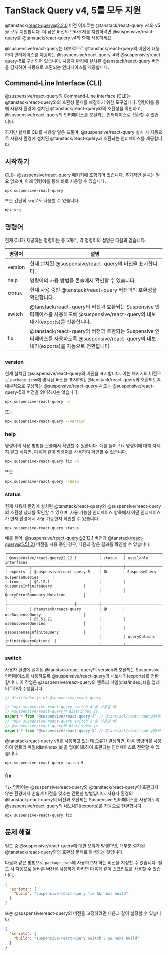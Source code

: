 
# TanStack Query v4, 5를 모두 지원

<Callout type='info'>

@tanstack/react-query@2.2.0 버전 이후로는 @tanstack/react-query v4와 v5을 모두 지원합니다. 더 낮은 버전의 브라우저를 지원하려면 @suspensive/react-query를 @tanstack/react-query v4와 함께 사용하세요.

</Callout>

@suspensive/react-query는 내부적으로 @tanstack/react-query의 버전에 대응하여 인터페이스를 제공하는 @suspensive/react-query-4와 @suspensive/react-query-5로 구성되어 있습니다. 사용자 환경에 설치된 @tanstack/react-query 버전을 감지하여 자동으로 호환되는 인터페이스를 제공합니다.

## Command-Line Interface (CLI)

@suspensive/react-query의 Command-Line Interface (CLI)는 @tanstack/react-query와의 호환성 문제를 해결하기 위한 도구입니다. 명령어를 통해 사용자 환경에 설치된 @tanstack/react-query와의 호환성을 확인하고, @suspensive/react-query의 인터페이스를 호환되는 인터페이스로 전환할 수 있습니다.

하지만 실제로 CLI를 사용할 일은 드물며, @suspensive/react-query 설치 시 자동으로 사용자 환경에 설치된 @tanstack/react-query과 호환되는 인터페이스를 제공합니다.

## 시작하기

CLI는 @suspensive/react-query 패키지에 포함되어 있습니다. 추가적인 설치는 필요 없으며, 아래 명령어를 통해 바로 사용할 수 있습니다.

```bash
npx suspensive-react-query
```

또는 간단히 `srq`로도 사용할 수 있습니다.

```bash
npx srq
```

## 명령어

현재 CLI가 제공하는 명령어는 총 5개로, 각 명령어의 설명은 다음과 같습니다.

| 명령어  | 설명                                                                                                                                          |
| ------- | --------------------------------------------------------------------------------------------------------------------------------------------- |
| version | 현재 설치된 @suspensive/react-query의 버전을 표시합니다.                                                                                      |
| help    | 명령어의 사용 방법을 콘솔에서 확인할 수 있습니다.                                                                                             |
| status  | 현재 사용 중인 @tanstack/react-query 버전과의 호환성을 확인합니다.                                                                            |
| switch  | @tanstack/react-query의 버전과 호환되는 Suspensive 인터페이스를 사용하도록 @suspensive/react-query의 내보내기(exports)를 전환합니다.          |
| fix     | @tanstack/react-query의 버전과 호환되는 Suspensive 인터페이스를 사용하도록 @suspensive/react-query의 내보내기(exports)를 자동으로 전환합니다. |

### version

현재 설치된 @suspensive/react-query의 버전을 표시합니다. 이는 패키지의 버전으로 `package.json`에 명시된 버전을 표시하며, @tanstack/react-query와 호환되도록 내부적으로 구성하는 @suspensive/react-query-4 또는 @suspensive/react-query-5의 버전을 의미하지는 않습니다.

```bash
npx suspensive-react-query -v
```

또는

```bash
npx suspensive-react-query --version
```

### help

명령어의 사용 방법을 콘솔에서 확인할 수 있습니다. 예를 들어 `fix` 명령어에 대해 자세히 알고 싶다면, 다음과 같이 명령어를 사용하여 확인할 수 있습니다.

```bash
npx suspensive-react-query fix -h
```

또는

```bash
npx suspensive-react-query --help
```

### status

현재 사용자 환경에 설치된 @tanstack/react-query와 @suspensive/react-query의 호환성 상태를 확인할 수 있으며, 사용 가능한 인터페이스 항목에서 어떤 인터페이스가 현재 환경에서 사용 가능한지 확인할 수 있습니다.

```bash
npx suspensive-react-query status
```

예를 들어, @suspensive/react-query@2.12.1 버전과 @tanstack/react-query@5.51.21 버전을 사용 중인 경우, 다음과 같은 결과를 확인할 수 있습니다.

```
┌─────────────────────────────────────────┬──────────┬────────────────────────────────────┐
│ @suspensive/react-query@2.12.1          │ status   │ available interfaces               │
├──────────┬──────────────────────────────┼──────────┼────────────────────────────────────┤
│ exports  │ @suspensive/react-query-5    │ 🟢       │ SuspenseQuery SuspenseQueries      │
│ from     │ @2.12.1                      │          │ SuspenseInfiniteQuery              │
│          │                              │          │ QueryErrorBoundary Mutation        │
│          ├──────────────────────────────┼──────────┼────────────────────────────────────┤
│          │ @tanstack/react-query        │ 🟢       │ useSuspenseQuery                   │
│          │ @5.51.21                     │          │ useSuspenseQueries                 │
│          │                              │          │ useSuspenseInfiniteQuery           │
│          │                              │          │ queryOptions infiniteQueryOptions  │
└──────────┴──────────────────────────────┴──────────┴────────────────────────────────────┘
```

### switch

사용자 환경에 설치된 @tanstack/react-query의 version과 호환되는 Suspensive 인터페이스를 사용하도록 @suspensive/react-query의 내보내기(exports)를 전환합니다. 이 작업은 @suspensive/react-query의 엔트리 파일(dist/index.js)을 업데이트하여 수행됩니다.

```typescript
// dist/index.js of @suspensive/react-query

// "npx suspensive-react-query switch 4"를 사용할 때
// @suspensive/react-query의 dist/index.js
export * from '@suspensive/react-query-4' // @tanstack/react-query@4용 Suspensive 인터페이스
// "npx suspensive-react-query switch 5"를 사용할 때
// @suspensive/react-query의 dist/index.js
export * from '@suspensive/react-query-5' // @tanstack/react-query@5용 Suspensive 인터페이스
```

@tanstack/react-query v5를 사용하고 있는데 오류가 발생하면, 다음 명령어를 사용하여 엔트리 파일(dist/index.js)을 업데이트하여 호환되는 인터페이스로 전환할 수 있습니다.

```bash
npx suspensive-react-query switch 5
```

### fix

`fix` 명령어는 @suspensive/react-query와 @tanstack/react-query이 호환되지 않는 환경에서 손쉽게 버전을 맞추는 간편한 방법입니다. 사용자 환경의 @tanstack/react-query의 버전과 호환되는 Suspensive 인터페이스를 사용하도록 @suspensive/react-query의 내보내기(exports)를 자동으로 전환합니다.

```bash
npx suspensive-react-query fix
```

## 문제 해결

빌드 중 @suspensive/react-query에 대한 오류가 발생하면, 대부분 설치된 @tanstack/react-query와의 호환성 문제로 발생되는 것입니다.

다음과 같은 방법으로 `package.json`에 사용하고자 하는 버전을 지정할 수 있습니다. 빌드 시 자동으로 올바른 버전을 사용하게 하려면 다음과 같이 스크립트를 사용할 수 있습니다.

```json
{
  "scripts": {
    "build": "suspensive-react-query fix && next build"
  }
}
```

또는 @suspensive/react-query의 버전을 고정하려면 다음과 같이 설정할 수 있습니다.

```json
{
  "scripts": {
    "build": "suspensive-react-query switch 5 && next build"
  }
}
```
